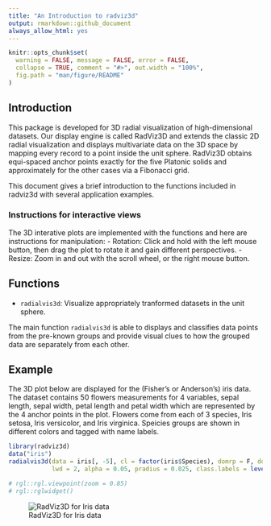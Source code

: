 ```yaml
---
title: "An Introduction to radviz3d"
output: rmarkdown::github_document
always_allow_html: yes
---
```


```r
knitr::opts_chunk$set(
  warning = FALSE, message = FALSE, error = FALSE,
  collapse = TRUE, comment = "#>", out.width = "100%",
  fig.path = "man/figure/README"
)
```
## Introduction
This package is developed for 3D radial visualization of
high-dimensional datasets. Our display engine is called RadViz3D and extends the classic 2D radial visualization and displays multivariate data on the 3D space by mapping every record to a point inside the unit sphere. RadViz3D obtains equi-spaced anchor points exactly for the five Platonic solids and approximately for the other cases via a  Fibonacci grid. 
<!-- We also propose a Max-Ratio Projection (MRP) method that utilizes the group information in high dimensions to provide distinctive lower-dimensional projections that are then displayed using Radviz3D. Our methodology is extended to datasets with discrete and mixed features where a generalized distributional -->
<!-- transform (GDT) is used in conjuction with copula models before applying -->
<!-- MRP and RadViz3D visualization. -->

This document gives a brief introduction to the functions included in radviz3d with several application examples. 

### Instructions for interactive views
The 3D interative plots are implemented with the \texttt{rgl} functions and here are instructions for manipulation:
- Rotation: Click and hold with the left mouse button, then drag the plot to rotate it and gain different perspectives.
- Resize: Zoom in and out with the scroll wheel, or the right mouse button.

## Functions

<!-- radviz3d contains 3 functions: -->

<!-- - `Gtrans`: Transform discrete or mixture of discrete and continuous datasets to continuous datasets with marginal normal(0,1). -->
<!-- - `mrp`: Project high-dimensional datasets to lower dimention with max-ratio projection. -->
- `radialvis3d`: Visualize appropriately tranformed datasets in the unit sphere.

The main function `radialvis3d` is able to displays and classifies data points from the pre-known groups and provide visual clues to how the grouped data are separately from each other. 

## Example

<!-- We illustrate the usage of `radialvis3d` on datasets with small (< 10) and large dimensions and with continuous or discrete features. The interactive 3D plot are produced from `rgl` and can be rotated manually to get better perspectives on `rgl`-supported devices. -->

<!-- ### Displaying original datasets -->

<!-- For small datasets with continuous values, function `radialvis3d` can be applied directly with options **domrp = F** and **doGtrans = F**.  -->

The 3D plot below are displayed for the (Fisher's or Anderson's) iris data. The dataset contains 50 flowers measurements for 4 variables, sepal length, sepal width, petal length and petal width which are represented by the 4 anchor points in the plot. Flowers come from each of 3 species, Iris setosa, Iris versicolor, and Iris virginica. Speicies groups are shown in different colors and tagged with name labels.

```r
library(radviz3d)
data("iris")
radialvis3d(data = iris[, -5], cl = factor(iris$Species), domrp = F, doGtrans = F, 
            lwd = 2, alpha = 0.05, pradius = 0.025, class.labels = levels(iris$Species))
```
```r
# rgl::rgl.viewpoint(zoom = 0.85)
# rgl::rglwidget()
```

![RadViz3D for Iris data](man/figure/README/iris.png)

<!-- ### Display reduced datasets  -->

<!-- For large datasets with continuous values, we use function `radialvis3d` with options **doGtrans = F** and **domrp = T** along with the number of principal components $k$ specified by **npc = k**. The plot for a wine dataset are shown below. The dataset (reference link: \url{https://rdrr.io/cran/rattle.data/man/wine.html}) contains 178 samples of three types of wines grown in a specific area of Italy. 13 chemical analyses were recorded for each sample. -->

<!-- ```{r include=FALSE} -->
<!-- wine = read.table(file = "~/Desktop/wine.dat", sep=",", -->
<!--                   header=F, col.names = c("cultivar","Ahl","Malic","Ash", "Alk","Mgm", -->
<!--                                           "pnls","Flvds","Nonfp","Pthyns", -->
<!--                                           "Color","Hue","ODdil","Prol"))  -->
<!-- wine$cultivar = as.factor(wine$cultivar) -->
<!-- class = wine$cultivar -->
<!-- class <- as.factor(class) -->
<!-- sn <- as.matrix(wine[,-1]) -->
<!-- wine <- data.frame(sn,class) -->
<!-- ``` -->

<!-- ```{r} -->
<!-- radialvis3d(data = wine[, -14], cl = factor(wine[,14]), domrp = T, npc = 4, doGtrans = F,  -->
<!--             lwd = 2, alpha = 0.05, pradius = 0.025, class.labels = levels(wine[,14])) -->
<!-- ``` -->
<!-- ```{r echo=FALSE} -->
<!-- # rgl::rgl.viewpoint(zoom = 0.6) -->
<!-- # rgl::rglwidget() -->
<!-- ``` -->

<!-- ![RadViz3D for wine data](man/figure/README/wine.png) -->

<!-- ### Display transformed datasets  -->

<!-- Datasets with discrete values can be transformed using options **doGtrans = T**. (Currently, GDT is not applicable to categorical variables). Here we present an example for an Indic scripts dataset (reference link: \url{https://sites.google.com/site/skmdobaidullah/dataset-code}) which is on 116 different features from handwritten scripts of 11 Indic languages. A subset of 5 languages is chosen from 4 regions, namely Bangla (from the east), Gurmukhi (north), Gujarati (west), and Kannada and Malayalam (languages from the neighboring southern states of Karnataka and Kerala) and a sixth language (Urdu, with a distinct Persian script). Some of the features contains discrete values so the dataset is essentially of mixed attributes. We apply `radialvis3d` with GDT and MRP (**npc = 6**) to display for distinctiveness of samples from each languages. -->

<!-- ```{r include=FALSE} -->
<!-- load("~/Desktop/indic.rda")  -->
<!-- ``` -->

<!-- ```{r} -->
<!-- radialvis3d(data = script[,-117], cl = class, domrp = T, npc = 6, doGtrans = T,  -->
<!--             lwd = 2, alpha = 0.05, pradius = 0.025, class.labels = levels(class)) -->
<!-- ``` -->
<!-- ```{r echo=FALSE} -->
<!-- # rgl::rgl.viewpoint(zoom = 0.4) -->
<!-- # rgl::rglwidget() -->
<!-- ``` -->

<!-- ![RadViz3D for Indic scripts data](man/figure/README/script.png) -->


